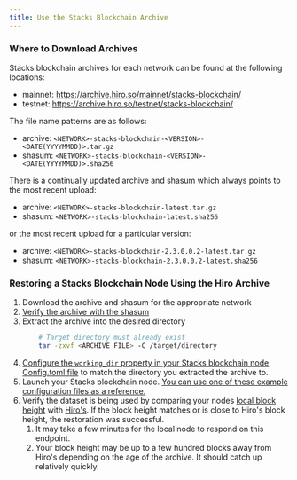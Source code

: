```yaml
---
title: Use the Stacks Blockchain Archive
---
```


### Where to Download Archives

Stacks blockchain archives for each network can be found at the following locations:

- mainnet: https://archive.hiro.so/mainnet/stacks-blockchain/
- testnet: https://archive.hiro.so/testnet/stacks-blockchain/

The file name patterns are as follows:

- archive: `<NETWORK>-stacks-blockchain-<VERSION>-<DATE(YYYYMMDD)>.tar.gz`
- shasum: `<NETWORK>-stacks-blockchain-<VERSION>-<DATE(YYYYMMDD)>.sha256`

There is a continually updated archive and shasum which always points to the most recent upload:

- archive: `<NETWORK>-stacks-blockchain-latest.tar.gz`
- shasum: `<NETWORK>-stacks-blockchain-latest.sha256`

or the most recent upload for a particular version:

- archive: `<NETWORK>-stacks-blockchain-2.3.0.0.2-latest.tar.gz`
- shasum: `<NETWORK>-stacks-blockchain-2.3.0.0.2-latest.sha256`

### Restoring a Stacks Blockchain Node Using the Hiro Archive

1. Download the archive and shasum for the appropriate network
1. [Verify the archive with the shasum](./verify-archive-data)
1. Extract the archive into the desired directory
   ```bash
       # Target directory must already exist
       tar -zxvf <ARCHIVE FILE> -C /target/directory
   ```
1. [Configure the `working_dir` property in your Stacks blockchain node Config.toml file](https://docs.stacks.co/docs/nodes-and-miners/stacks-node-configuration#node) to match the directory you extracted the archive to.
1. Launch your Stacks blockchain node. [You can use one of these example configuration files as a reference.](https://github.com/stacks-network/stacks-blockchain/tree/master/testnet/stacks-node/conf)
1. Verify the dataset is being used by comparing your nodes [local block height](http://localhost:20443/v2/info) with [Hiro's](https://api.hiro.so/v2/info). If the block height matches or is close to Hiro's block height, the restoration was successful.
   1. It may take a few minutes for the local node to respond on this endpoint.
   1. Your block height may be up to a few hundred blocks away from Hiro's depending on the age of the archive. It should catch up relatively quickly.
